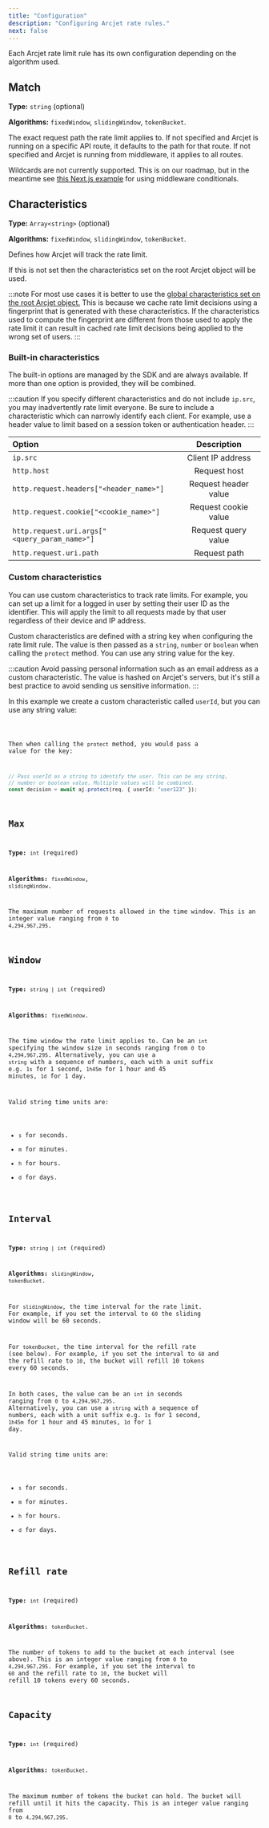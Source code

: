 ```yaml
---
title: "Configuration"
description: "Configuring Arcjet rate rules."
next: false
---
```



Each Arcjet rate limit rule has its own configuration depending on the algorithm
used.

## Match

**Type:** `string` (optional)

**Algorithms:** `fixedWindow`, `slidingWindow`, `tokenBucket`.

The exact request path the rate limit applies to. If not specified and Arcjet is
running on a specific API route, it defaults to the path for that route. If not
specified and Arcjet is running from middleware, it applies to all routes.

Wildcards are not currently supported. This is on our roadmap, but in the
meantime see [this Next.js
example](/rate-limiting/reference/nextjs#wildcard-matching-paths) for using
middleware conditionals.

## Characteristics

**Type:** `Array<string>` (optional)

**Algorithms:** `fixedWindow`, `slidingWindow`, `tokenBucket`.

Defines how Arcjet will track the rate limit.

If this is not set then the characteristics set on the root Arcjet object will be used.

:::note
For most use cases it is better to use the [global characteristics set on the root Arcjet object.](/architecture#built-in-characteristics)
This is because we cache rate limit decisions using a fingerprint that is generated with these characteristics.
If the characteristics used to compute the fingerprint are different from those used to apply the rate limit
it can result in cached rate limit decisions being applied to the wrong set of users.
:::

### Built-in characteristics

The built-in options are managed by the SDK and are always available.
If more than one option is provided, they will be combined.

:::caution
If you specify different characteristics and do not include `ip.src`, you may
inadvertently rate limit everyone. Be sure to include a characteristic which can
narrowly identify each client. For example, use a header value to limit based on
a session token or authentication header.
:::

| Option                                        |     Description      |
| :-------------------------------------------- | :------------------: |
| `ip.src`                                      |  Client IP address   |
| `http.host`                                   |     Request host     |
| `http.request.headers["<header_name>"]`       | Request header value |
| `http.request.cookie["<cookie_name>"]`        | Request cookie value |
| `http.request.uri.args["<query_param_name>"]` | Request query value  |
| `http.request.uri.path`                       |     Request path     |

### Custom characteristics

You can use custom characteristics to track rate limits. For example, you can
set up a limit for a logged in user by setting their user ID as the identifier.
This will apply the limit to all requests made by that user regardless of their
device and IP address.

Custom characteristics are defined with a string key when configuring the rate
limit rule. The value is then passed as a `string`, `number` or `boolean` when
calling the `protect` method. You can use any string value for the key.

:::caution
Avoid passing personal information such as an email address as a custom
characteristic. The value is hashed on Arcjet's servers, but it's still a best
practice to avoid sending us sensitive information.
:::

In this example we create a custom characteristic called `userId`, but you can use any string value:

<Code code={FixedWindowCustomCharacteristicRule} lang="ts" />

Then when calling the `protect` method, you would pass a value for the key:

```ts
// Pass userId as a string to identify the user. This can be any string,
// number or boolean value. Multiple values will be combined.
const decision = await aj.protect(req, { userId: "user123" });
```

## Max

**Type:** `int` (required)

**Algorithms:** `fixedWindow`, `slidingWindow`.

The maximum number of requests allowed in the time window. This is an integer
value ranging from `0` to `4,294,967,295`.

## Window

**Type:** `string | int` (required)

**Algorithms:** `fixedWindow`.

The time window the rate limit applies to. Can be an `int` specifying the window
size in seconds ranging from `0` to `4,294,967,295`. Alternatively, you can use
a `string` with a sequence of numbers, each with a unit suffix e.g. `1s` for 1
second, `1h45m` for 1 hour and 45 minutes, `1d` for 1 day.

Valid string time units are:

- `s` for seconds.
- `m` for minutes.
- `h` for hours.
- `d` for days.

## Interval

**Type:** `string | int` (required)

**Algorithms:** `slidingWindow`, `tokenBucket`.

For `slidingWindow`, the time interval for the rate limit. For example, if you set
the interval to `60` the sliding window will be 60 seconds.

For `tokenBucket`, the time interval for the refill rate (see below). For
example, if you set the interval to `60` and the refill rate to `10`, the bucket
will refill 10 tokens every 60 seconds.

In both cases, the value can be an `int` in seconds ranging from `0` to
`4,294,967,295`. Alternatively, you can use a `string` with a sequence of
numbers, each with a unit suffix e.g. `1s` for 1 second, `1h45m` for 1 hour and
45 minutes, `1d` for 1 day.

Valid string time units are:

- `s` for seconds.
- `m` for minutes.
- `h` for hours.
- `d` for days.

## Refill rate

**Type:** `int` (required)

**Algorithms:** `tokenBucket`.

The number of tokens to add to the bucket at each interval (see above). This is
an integer value ranging from `0` to `4,294,967,295`. For example, if you set
the interval to `60` and the refill rate to `10`, the bucket will refill 10
tokens every 60 seconds.

## Capacity

**Type:** `int` (required)

**Algorithms:** `tokenBucket`.

The maximum number of tokens the bucket can hold. The bucket will refill until
it hits the capacity. This is an integer value ranging from `0` to
`4,294,967,295`.

<Comments />
